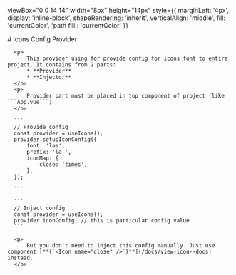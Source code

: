 
  viewBox="0 0 14 14"
  width="8px"
  height="14px"
  style={{
    marginLeft: '4px',
    display: 'inline-block',
    shapeRendering: 'inherit',
    verticalAlign: 'middle',
    fill: 'currentColor',
    'path fill': 'currentColor'
  }}
>
  <path d="m11.1 7.35-5.5 5.5a.5.5 0 0 1-.7-.7L10.04 7 4.9 1.85a.5.5 0 1 1 .7-.7l5.5 5.5c.2.2.2.5 0 .7Z"/>
</svg>

<Meta title="Providers/Icons Config"/>

<div className="sb-container">

  <div className="sb-section ">
    # Icons Config Provider

      <p>
          This provider using for provide config for icons font to entire project. It contains from 2 parts:
          * **Provider**
          * **Injector**
      </p>
      <p>
          Provider part must be placed in top component of project (like ```App.vue```)
      </p>

      ```
      // Provide config
      const provider = useIcons();
      provider.setupIconConfig({
          font: 'las',
          prefix: 'la-',
          iconMap: {
              close: 'times',
          },
      });

      ```

      ```
      // Inject config
      const provider = useIcons();
      provider.iconConfig; // this is particular config value
      ```

      <p>
          But you don't need to inject this config manually. Just use component [**{`<Icon name="close" />`}**](/docs/view-icon--docs) instead.
      </p>

  </div>
</div>
